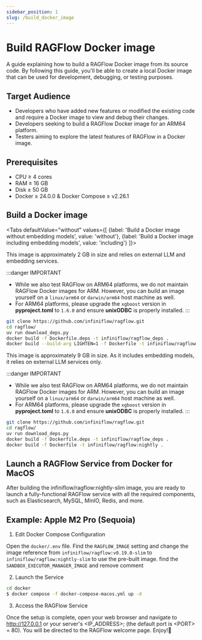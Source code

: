 ```yaml
---
sidebar_position: 1
slug: /build_docker_image
---
```


# Build RAGFlow Docker image

A guide explaining how to build a RAGFlow Docker image from its source code. By following this guide, you'll be able to create a local Docker image that can be used for development, debugging, or testing purposes.

## Target Audience

- Developers who have added new features or modified the existing code and require a Docker image to view and debug their changes.
- Developers seeking to build a RAGFlow Docker image for an ARM64 platform.
- Testers aiming to explore the latest features of RAGFlow in a Docker image.

## Prerequisites

- CPU &ge; 4 cores
- RAM &ge; 16 GB
- Disk &ge; 50 GB
- Docker &ge; 24.0.0 & Docker Compose &ge; v2.26.1

## Build a Docker image

<Tabs
  defaultValue="without"
  values={[
    {label: 'Build a Docker image without embedding models', value: 'without'},
    {label: 'Build a Docker image including embedding models', value: 'including'}
  ]}>
  <TabItem value="without">

This image is approximately 2 GB in size and relies on external LLM and embedding services.

:::danger IMPORTANT
- While we also test RAGFlow on ARM64 platforms, we do not maintain RAGFlow Docker images for ARM. However, you can build an image yourself on a `linux/arm64` or `darwin/arm64` host machine as well.
- For ARM64 platforms, please upgrade the `xgboost` version in **pyproject.toml** to `1.6.0` and ensure **unixODBC** is properly installed.
:::

```bash
git clone https://github.com/infiniflow/ragflow.git
cd ragflow/
uv run download_deps.py
docker build -f Dockerfile.deps -t infiniflow/ragflow_deps .
docker build --build-arg LIGHTEN=1 -f Dockerfile -t infiniflow/ragflow:nightly-slim .
```


  </TabItem>
  <TabItem value="including">

This image is approximately 9 GB in size. As it includes embedding models, it relies on external LLM services only.  

:::danger IMPORTANT
- While we also test RAGFlow on ARM64 platforms, we do not maintain RAGFlow Docker images for ARM. However, you can build an image yourself on a `linux/arm64` or `darwin/arm64` host machine as well.
- For ARM64 platforms, please upgrade the `xgboost` version in **pyproject.toml** to `1.6.0` and ensure **unixODBC** is properly installed.
:::

```bash
git clone https://github.com/infiniflow/ragflow.git
cd ragflow/
uv run download_deps.py
docker build -f Dockerfile.deps -t infiniflow/ragflow_deps .
docker build -f Dockerfile -t infiniflow/ragflow:nightly .
```

  </TabItem>
</Tabs>

## Launch a RAGFlow Service from Docker for MacOS

After building the infiniflow/ragflow:nightly-slim image, you are ready to launch a fully-functional RAGFlow service with all the required components, such as Elasticsearch, MySQL, MinIO, Redis, and more.

## Example: Apple M2 Pro (Sequoia)

1. Edit Docker Compose Configuration

Open the `docker/.env` file. Find the `RAGFLOW_IMAGE` setting and change the image reference from `infiniflow/ragflow:v0.19.0-slim` to `infiniflow/ragflow:nightly-slim` to use the pre-built image. find the `SANDBOX_EXECUTOR_MANAGER_IMAGE` and remove comment 


2. Launch the Service

```bash
cd docker
$ docker compose -f docker-compose-macos.yml up -d
```

3. Access the RAGFlow Service

Once the setup is complete, open your web browser and navigate to http://127.0.0.1 or your server's \<IP_ADDRESS\>; (the default port is \<PORT\> = 80). You will be directed to the RAGFlow welcome page. Enjoy!🍻
